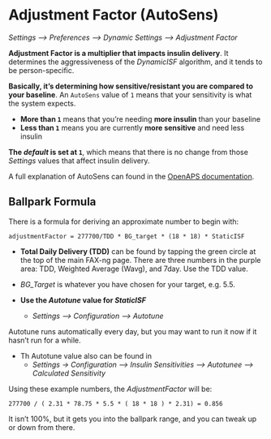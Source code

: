 # Adjustment Factor (AutoSens)

*Settings --> Preferences --> Dynamic Settings --> Adjustment Factor*

**Adjustment Factor is a multiplier that impacts insulin delivery**. It determines the aggressiveness of the *DynamicISF* algorithm, and it tends to be person-specific.

**Basically, it's determining how sensitive/resistant you are compared to your baseline**.  An `AutoSens` value of `1` means that your sensitivity is what the system expects.

* **More than `1`** means that you're needing **more insulin** than your baseline
* **Less than `1`** means you are currently **more sensitive** and need less insulin

**The *default* is set at `1`**, which means that there is no change from those *Settings* values that affect insulin delivery.

A full explanation of AutoSens can found in the [OpenAPS documentation](https://openaps.readthedocs.io/en/latest/docs/Customize-Iterate/autosens.html).

## Ballpark Formula

There is a formula for deriving an approximate number to begin with:

```
adjustmentFactor = 277700/TDD * BG_target * (18 * 18) * StaticISF
```

* **Total Daily Delivery (TDD)** can be found by tapping the green circle at the top of the main FAX-ng page. There are three numbers in the purple area: TDD, Weighted Average (Wavg), and 7day. Use the TDD value. 

* *BG_Target* is whatever you have chosen for your target, e.g. 5.5.

* **Use the *Autotune* value for *StaticISF***
  * *Settings --> Configuration --> Autotune*

Autotune runs automatically every day, but you may want to run it now if it hasn't run for a while.

* Th Autotune value also can be found in 
  * *Settings -> Configuration --> Insulin Sensitivities --> Autotunee --> Calculated Sensitivity*

Using these example numbers, the *AdjustmentFactor* will be:

```
277700 / ( 2.31 * 78.75 * 5.5 * ( 18 * 18 ) * 2.31) = 0.856
```

It isn't 100%, but it gets you into the ballpark range, and you can tweak up or down from there.

